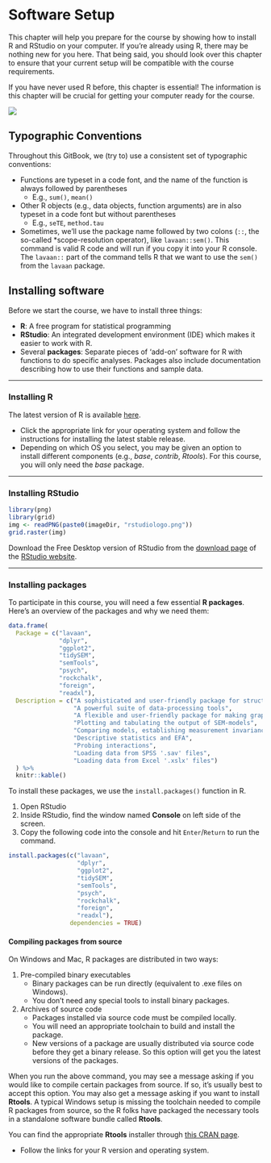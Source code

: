 # Software Setup {-}

This chapter will help you prepare for the course by showing how to install R 
and RStudio on your computer. If you're already using R, there may be nothing 
new for you here. That being said, you should look over this chapter to ensure
that your current setup will be compatible with the course requirements.

If you have never used R before, this chapter is essential! The information is 
this chapter will be crucial for getting your computer ready for the course.

![](images/chap2.jpg)

## Typographic Conventions {-}

Throughout this GitBook, we (try to) use a consistent set of typographic 
conventions:

- Functions are typeset in a code font, and the name of the function is always 
followed by parentheses
    - E.g., `sum()`, `mean()`
- Other R objects (e.g., data objects, function arguments) are in also typeset
in a code font but without parentheses
    - E.g., `seTE`, `method.tau` 
- Sometimes, we’ll use the package name followed by two colons (`::`, the 
so-called *scope-resolution operator), like `lavaan::sem()`. This command is 
valid R code and will run if you copy it into your R console. The `lavaan::` 
part of the command tells R that we want to use the `sem()` from the `lavaan` 
package.

<!----------------------------------------------------------------------------->

## Installing software {-}

Before we start the course, we have to install three things:

- **R**: A free program for statistical programming
- **RStudio**: An integrated development environment (IDE) which makes it easier 
to work with R. 
- Several **packages**: Separate pieces of 'add-on' software for R with 
functions to do specific analyses. Packages also include documentation describing 
how to use their functions and sample data.

---

### Installing R {-}

The latest version of R is available [here](https://cran.r-project.org).

- Click the appropriate link for your operating system and follow the 
instructions for installing the latest stable release.
- Depending on which OS you select, you may be given an option to install 
different components (e.g., *base*, *contrib*, *Rtools*). For this course, you 
will only need the *base* package. 

---

### Installing RStudio {-}

```r
library(png)
library(grid)
img <- readPNG(paste0(imageDir, "rstudiologo.png"))
grid.raster(img)
```

Download the Free Desktop version of RStudio from the 
[download page](https://www.rstudio.com/products/rstudio/download/) of the 
[RStudio website](https://www.rstudio.com/).

---

### Installing packages {-}

To participate in this course, you will need a few essential **R packages**. 
Here's an overview of the packages and why we need them:

```r
data.frame(
  Package = c("lavaan",
              "dplyr",
              "ggplot2",
              "tidySEM",
              "semTools",
              "psych",
              "rockchalk",
              "foreign",
              "readxl"),
  Description = c("A sophisticated and user-friendly package for structural equation modeling",
                  "A powerful suite of data-processing tools",
                  "A flexible and user-friendly package for making graphs",
                  "Plotting and tabulating the output of SEM-models",
                  "Comparing models, establishing measurement invariance across groups",
                  "Descriptive statistics and EFA",
                  "Probing interactions",
                  "Loading data from SPSS '.sav' files",
                  "Loading data from Excel '.xslx' files")
  ) %>%
  knitr::kable()
```

To install these packages, we use the `install.packages()` function in R.

1. Open RStudio
1. Inside RStudio, find the window named **Console** on left side of the screen.
3. Copy the following code into the console and hit `Enter`/`Return` to run the 
command.

```r
install.packages(c("lavaan",
                   "dplyr",
                   "ggplot2",
                   "tidySEM",
                   "semTools",
                   "psych",
                   "rockchalk",
                   "foreign",
                   "readxl"),
                 dependencies = TRUE)
```

#### Compiling packages from source {-}

On Windows and Mac, R packages are distributed in two ways:

1. Pre-compiled binary executables
   - Binary packages can be run directly (equivalent to .exe files on Windows).
   - You don't need any special tools to install binary packages.
1. Archives of source code
   - Packages installed via source code must be compiled locally.
   - You will need an appropriate toolchain to build and install the package.
   - New versions of a package are usually distributed via source code before
   they get a binary release. So this option will get you the latest versions of
   the packages.

When you run the above command, you may see a message asking if you would like
to compile certain packages from source. If so, it's usually best to accept this
option. You may also get a message asking if you want to install **Rtools**. A
typical Windows setup is missing the toolchain needed to compile R packages from
source, so the R folks have packaged the necessary tools in a standalone
software bundle called **Rtools**.

You can find the appropriate **Rtools** installer through
[this CRAN page](https://cran.r-project.org/bin/windows/Rtools/).

- Follow the links for your R version and operating system.

<!----------------------------------------------------------------------------->
